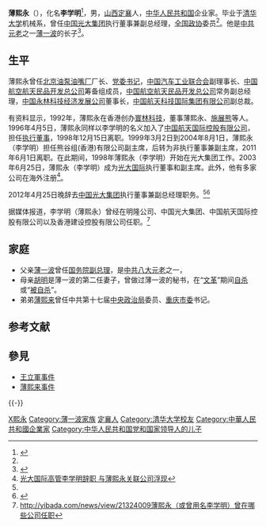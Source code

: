 {{Otheruses|other=名为李学明的其他人物|李学明}}

'''薄熙永'''（{{bd|1947年|5月||catIdx=B薄熙永}}），化名'''李学明'''<ref name="bxy">{{cite web|language=zh-hans|publisher=[[明报|明报]]财经网|title=薄一波兒子 撐唐雙寧書法|url=http://www.mpfinance.com/htm/Finance/20091112/News/ek1_ek1a1.htm|author=小琴密語|date=2009-11-12|accessdate=2010-03-15|deadurl=yes|archiveurl=https://web.archive.org/web/20100402225631/http://www.mpfinance.com/htm/Finance/20091112/News/ek1_ek1a1.htm|archivedate=2010-04-02}} </ref>，男，[[山西省|山西]][[定襄县|定襄]]人，[[中华人民共和国|中华人民共和国]]企业家。毕业于[[清华大学|清华大学]]机械系，曾任[[中国光大集团|中国光大集团]]执行董事兼副总经理，[[全国政协|全国政协]]委员<ref name="bxy"/>。他是[[中共八大元老|中共元老]]之一[[薄一波|薄一波]]的长子<ref name=nyt423>{{cite news |language = en |publisher = 纽约时报 |title =As Bo Xilai Rose in China, His Family’s Wealth Grew  |url = http://www.nytimes.com/2012/04/24/world/asia/bo-xilais-relatives-wealth-is-under-scrutiny.html?_r=1&ref=global-home |author = DAVID BARBOZA |date = 2012-04-23 | accessdate =2012-04-24}}</ref>。

== 生平 ==
薄熙永曾任[[北京油泵油嘴厂|北京油泵油嘴厂]]厂长、[[党委书记|党委书记]]，[[中国汽车工业联合会|中国汽车工业联合会]]副理事长、[[中国航空航天民品开发总公司|中国航空航天民品开发总公司]]筹备组成员，[[中国航空航天民品开发总公司|中国航空航天民品开发总公司]]常务副总经理，[[中国永林科技经济发展公司|中国永林科技经济发展公司]]董事长，[[中国航天科技国际集团有限公司|中国航天科技国际集团有限公司]]副总裁。 

有资料显示，1992年，薄熙永在香港创办[[寰林科技|寰林科技]]，董事薄熙永、[[施展熊|施展熊]]等人。1996年4月5日，薄熙永同样以李学明的名义加入了[[中国航天国际控股有限公司|中国航天国际控股有限公司]]，担任[[执行董事|执行董事]]，1998年12月15日离职。1999年3月2日到2004年8月1日，薄熙永（李学明）担任熊谷组(香港)有限公司副主席，后转为非执行董事兼副主席，2011年6月1日离职。在此期间，1998年薄熙永（李学明）开始在光大集团工作。2003年6月25日，薄熙永（李学明）成为[[光大国际|光大国际]]执行董事和副主席。此外，他有多家公司在海外注册<ref>[http://finance.qq.com/a/20120426/004397.htm 光大国际高管李学明辞职 与薄熙永关联公司浮现]</ref>。

2012年4月25日晚辞去[[中国光大集团|中国光大集团]]执行董事兼副总经理职务。<ref name="bxy"/><ref name="gdbxy">{{cite web |language = zh-hans |publisher = [[中国光大集团|中国光大集团]] |title = 中国光大集团高级管理层 |url = http://www.ebchina.com/about/leader_glc.html |accessdate = 2010-03-15 |deadurl = yes |archiveurl = https://web.archive.org/web/20100126095321/http://www.ebchina.com/about/leader_glc.html |archivedate = 2010-01-26 }}</ref>

据媒体报道，李学明（薄熙永）曾经在明隆公司、中国光大集团、中国航天国际控股有限公司以及香港建设控股有限公司任职。<ref>http://yibada.com/news/view/21324009薄熙永（或曾用名李学明）曾在哪些公司任职</ref>
{{Detail|薄熙来事件}}

== 家庭 ==
* 父亲[[薄一波|薄一波]]曾任[[国务院副总理|国务院副总理]]，是[[中共八大元老|中共八大元老]]之一，
* 母亲[[胡明_(李琼英)|胡明]]是薄一波的第二任妻子，曾做过薄一波的秘书，在“[[文革|文革]]”期间[[自杀|自杀]]或“[[被自杀|被自杀]]”。
* 弟弟[[薄熙来|薄熙来]]曾任中共第十七届[[中央政治局|中央政治局]]委员、[[重庆市委|重庆市委]]书记。

== 参考文献 ==
{{Reflist}}

== 參見 ==
* [[王立軍事件|王立軍事件]]
* [[薄熙来事件|薄熙来事件]]

{{-}}
{{薄一波家系}}
{{薄熙来}}

{{Authority control}}
{{DEFAULTSORT:Bo}}
[[Category:薄姓|X熙永]]
[[Category:薄一波家族|Category:薄一波家族]]
[[Category:定襄人|定襄人]]
[[Category:清华大学校友|Category:清华大学校友]]
[[Category:中華人民共和國企業家|Category:中華人民共和國企業家]]
[[Category:中华人民共和国党和国家领导人的儿子|Category:中华人民共和国党和国家领导人的儿子]]